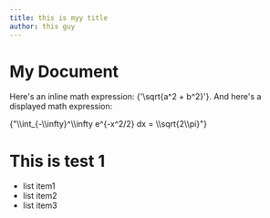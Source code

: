 ```yaml
---
title: this is myy title
author: this guy
---
```



# My Document

Here's an inline math expression: <InlineMath>{'\\sqrt{a^2 + b^2}'}</InlineMath>. And here's a displayed math expression:

<BlockMath>
  {"\\int_{-\\infty}^\\infty e^{-x^2/2} dx = \\sqrt{2\\pi}"}
</BlockMath>

# This is test 1

- list item1
- list item2
- list item3
